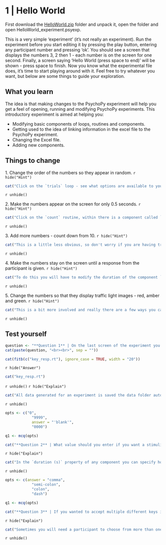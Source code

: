 # 1 | Hello World {.unnumbered} 

First download the [HelloWorld.zip](PsychoPy/1.Hello World.zip) folder and unpack it, open the folder and open HelloWorld_experiment.psyexp.

This is a very simple 'experiment' (it's not really an experiment). Run the experiment before you start editing it by pressing the play button, entering any participant number and pressing 'ok'. You should see a screen that displays the numbers 3, 2 then 1 - each number is on the screen for one second. Finally, a screen saying 'Hello World (press space to end)' will be shown - press space to finish. Now you know what the experimental file does, it's time to start playing around with it. Feel free to try whatever you want, but below are some things to guide your exploration.

## What you learn

The idea is that making changes to the PsychoPy experiment will help you get a feel of opening, running and modifying PsychoPy experiments. This introductory experiment is aimed at helping you:

* Modifying basic components of loops, routines and components.
* Getting used to the idea of linking information in the excel file to the PsychoPy experiment. 
* Changing the Excel file. 
* Adding new components.

## Things to change

1.\ Change the order of the numbers so they appear in random. 
`r hide("Hint")`
```r
cat("Click on the `trials` loop - see what options are available to you when you click on it, what happens when you change these?")
```
`r unhide()`

2.\ Make the numbers appear on the screen for only 0.5 seconds. 
`r hide("Hint")`
```r
cat("Click on the `count` routine, within there is a component called `text` - see what options are available to you when you click on it. You can try changing any of these options and see what happens.")
```
`r unhide()`

3.\ Add more numbers - count down from 10. 
`r hide("Hint")`
```r
cat("This is a little less obvious, so don't worry if you are having trouble. In the folder where the experiment file was located there is an Excel file called - 'Trials' - open this up, make some changes, save it and go back to the PsychoPy experiment. You may need to reload the Excel file into PsychoPy this is done from within the `Trials` loop.")
```
`r unhide()`

4.\ Make the numbers stay on the screen until a response from the participant is given.
`r hide("Hint")`
```r
cat("To do this you will have to modify the duration of the component `text` within the `count` routine, and you will also need to add a new response component to the same routine.")
```
`r unhide()`

5.\ Change the numbers so that they display traffic light images - red, amber and green. 
`r hide("Hint")`
```r
cat("This is a bit more involved and really there are a few ways you can do this. You should remove the `text` component from the `count` routine. Then you can add an image, or a polygon. If you add an image you will need to make (or find online) three seperate files - red, amber and green - the name of the image should be linked to the Excel file. Alternatively, you can link the colour of a polygon to the Excel file. Play about - find the most efficient way for you to make it work.")
```
`r unhide()`

## Test yourself

```r
question <- "**Question 1** | On the last screen of the experiment you have to press space for the experiment to exit. What column in the data generated for any run of the experiment gives you this reaction time?"
cat(paste(question, "<br><br>", sep = ""))

cat(fitb(c("key_resp.rt"), ignore_case = TRUE, width = "20"))

```
`r hide("Answer")`
```r
cat("key_resp.rt")
```
`r unhide()`
`r hide("Explain")`
```r
cat("All data generated for an experiment is saved the data folder automatically generated when you run a PsychoPy Experiment. Within that folder - each participant has a spreadsheet, text document and PSYDAT file. Opening the spreadsheet is the easiest way to get a quick overview of the data collected. Within that spreadsheet, components from the experiment have their own column, and names are appended  to indicate  what they reflect. In this case the component is called `key_resp` and is appended with `.rt` to reflect that data in that column is reaction time.")
```
`r unhide()`


```r

opts <- c("0", 
            "9999", 
            answer = "'blank'", 
            "0000")

q1 <- mcq(opts)

cat("**Question 2** | What value should you enter if you want a stimuli to remain on the screen indefinately?","<br><br>", q1)
```
`r hide("Explain")`
```r
cat("In the `duration (s)` property of any component you can specify how long that component should appear on the screen for.  If you want, as we often do in an experiment, to wait for a response you can specify that the component is kept on the screen indefinitely by leaving this value blank.")
```
`r unhide()`


```r

opts <- c(answer = "comma", 
            "semi-colon", 
            "colon", 
            "dash")

q1 <- mcq(opts)

cat("**Question 3** | If you wanted to accept multiple different keys in a keyboard response what would you use to deliminate keys? ","<br><br>", q1)
```

`r hide("Explain")`
```r
cat("Sometimes you will need a participant to choose from more than one response, in this case make sure the 'Allowed keys' property of a response component has the keys separated by a comma.")
```
`r unhide()`